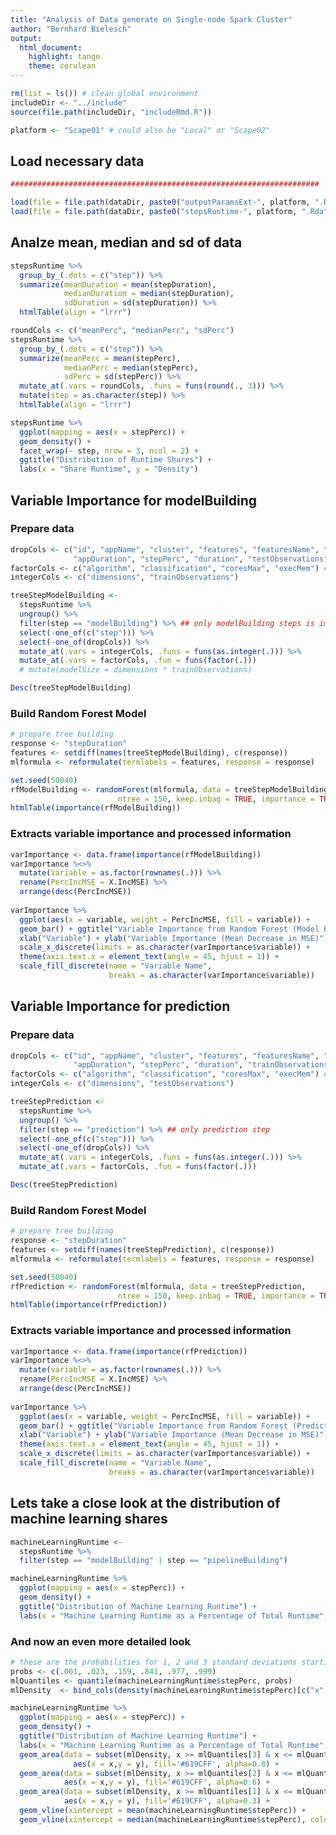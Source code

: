 ---
title: "Analysis of Data generate on Single-node Spark Cluster"
author: "Bernhard Bielesch"
output: 
  html_document: 
    highlight: tango
    theme: cerulean
---
```{r setup}
rm(list = ls()) # clean global environment
includeDir <- "../include"
source(file.path(includeDir, "includeRmd.R"))

platform <- "Scape01" # could also be "Local" or "Scape02"
```

## Load necessary data
```{r}
#####################################################################

load(file = file.path(dataDir, paste0("outputParamsExt-", platform, ".Rda")))
load(file = file.path(dataDir, paste0("stepsRuntime-", platform, ".Rda")))
```

## Analze mean, median and sd of data
```{r}
stepsRuntime %>%
  group_by_(.dots = c("step")) %>%
  summarize(meanDuration = mean(stepDuration),
            medianDuration = median(stepDuration),
            sdDuration = sd(stepDuration)) %>%
  htmlTable(align = "lrrr")
```

```{r}

roundCols <- c("meanPerc", "medianPerc", "sdPerc")
stepsRuntime %>%
  group_by_(.dots = c("step")) %>%
  summarize(meanPerc = mean(stepPerc),
            medianPerc = median(stepPerc),
            sdPerc = sd(stepPerc)) %>%
  mutate_at(.vars = roundCols, .funs = funs(round(., 3))) %>%
  mutate(step = as.character(step)) %>%
  htmlTable(align = "lrrr")
```

```{r}
stepsRuntime %>%
  ggplot(mapping = aes(x = stepPerc)) +
  geom_density() +
  facet_wrap(~ step, nrow = 3, ncol = 2) +
  ggtitle("Distribution of Runtime Shares") +
  labs(x = "Share Runtime", y = "Density")
``` 

## Variable Importance for modelBuilding

### Prepare data
```{r}
dropCols <- c("id", "appName", "cluster", "features", "featuresName", "split", 
              "appDuration", "stepPerc", "duration", "testObservations", "testError")
factorCols <- c("algorithm", "classification", "coresMax", "execMem") # this line differs from Local to Scape01
integerCols <- c("dimensions", "trainObservations")

treeStepModelBuilding <- 
  stepsRuntime %>%
  ungroup() %>%
  filter(step == "modelBuilding") %>% ## only modelBuilding steps is important
  select(-one_of(c("step"))) %>%
  select(-one_of(dropCols)) %>%
  mutate_at(.vars = integerCols, .funs = funs(as.integer(.))) %>%
  mutate_at(.vars = factorCols, .fun = funs(factor(.)))
  # mutate(modelSize = dimensions * trainObservations)

Desc(treeStepModelBuilding)
```

### Build Random Forest Model
```{r}
# prepare tree building
response <- "stepDuration"
features <- setdiff(names(treeStepModelBuilding), c(response))
mlformula <- reformulate(termlabels = features, response = response)  

set.seed(50040)
rfModelBuilding <- randomForest(mlformula, data = treeStepModelBuilding, 
                        ntree = 150, keep.inbag = TRUE, importance = TRUE)
htmlTable(importance(rfModelBuilding))
```

### Extracts variable importance and processed information
```{r}
varImportance <- data.frame(importance(rfModelBuilding)) 
varImportance %<>%
  mutate(variable = as.factor(rownames(.))) %>%
  rename(PercIncMSE = X.IncMSE) %>%
  arrange(desc(PercIncMSE))
               
varImportance %>%
  ggplot(aes(x = variable, weight = PercIncMSE, fill = variable)) +
  geom_bar() + ggtitle("Variable Importance from Random Forest (Model Building)") + 
  xlab("Variable") + ylab("Variable Importance (Mean Decrease in MSE)") +
  scale_x_discrete(limits = as.character(varImportance$variable)) +
  theme(axis.text.x = element_text(angle = 45, hjust = 1)) +
  scale_fill_discrete(name = "Variable Name",
                      breaks = as.character(varImportance$variable))
```

## Variable Importance for prediction

### Prepare data
```{r}
dropCols <- c("id", "appName", "cluster", "features", "featuresName", "split", 
              "appDuration", "stepPerc", "duration", "trainObservations", "testError")
factorCols <- c("algorithm", "classification", "coresMax", "execMem") # another line different between Scape01 and Local
integerCols <- c("dimensions", "testObservations")

treeStepPrediction <- 
  stepsRuntime %>%
  ungroup() %>%
  filter(step == "prediction") %>% ## only prediction step
  select(-one_of(c("step"))) %>%
  select(-one_of(dropCols)) %>%
  mutate_at(.vars = integerCols, .funs = funs(as.integer(.))) %>%
  mutate_at(.vars = factorCols, .fun = funs(factor(.)))

Desc(treeStepPrediction)
```

### Build Random Forest Model
```{r}
# prepare tree building
response <- "stepDuration"
features <- setdiff(names(treeStepPrediction), c(response))
mlformula <- reformulate(termlabels = features, response = response)  

set.seed(50040)
rfPrediction <- randomForest(mlformula, data = treeStepPrediction, 
                        ntree = 150, keep.inbag = TRUE, importance = TRUE)
htmlTable(importance(rfPrediction))
```

### Extracts variable importance and processed information
```{r}
varImportance <- data.frame(importance(rfPrediction)) 
varImportance %<>%
  mutate(variable = as.factor(rownames(.))) %>%
  rename(PercIncMSE = X.IncMSE) %>%
  arrange(desc(PercIncMSE))
               
varImportance %>%
  ggplot(aes(x = variable, weight = PercIncMSE, fill = variable)) +
  geom_bar() + ggtitle("Variable Importance from Random Forest (Prediction)") + 
  xlab("Variable") + ylab("Variable Importance (Mean Decrease in MSE)") +
  theme(axis.text.x = element_text(angle = 45, hjust = 1)) +
  scale_x_discrete(limits = as.character(varImportance$variable)) +
  scale_fill_discrete(name = "Variable Name",
                      breaks = as.character(varImportance$variable))
```


## Lets take a close look at the distribution of machine learning shares
```{r}
machineLearningRuntime <-
  stepsRuntime %>%
  filter(step == "modelBuilding" | step == "pipelineBuilding")

machineLearningRuntime %>%
  ggplot(mapping = aes(x = stepPerc)) +
  geom_density() +
  ggtitle("Distribution of Machine Learning Runtime") +
  labs(x = "Machine Learning Runtime as a Percentage of Total Runtime", y = "Density")
```

### And now an even more detailed look
```{r}

# these are the probabilities for 1, 2 and 3 standard deviations starting from the smallest
probs <- c(.001, .023, .159, .841, .977, .999)
mlQuantiles <- quantile(machineLearningRuntime$stepPerc, probs)
mlDensity  <- bind_cols(density(machineLearningRuntime$stepPerc)[c("x", "y")])

machineLearningRuntime %>%
  ggplot(mapping = aes(x = stepPerc)) +
  geom_density() +
  ggtitle("Distribution of Machine Learning Runtime") +
  labs(x = "Machine Learning Runtime as a Percentage of Total Runtime", y = "Density") +
  geom_area(data = subset(mlDensity, x >= mlQuantiles[3] & x <= mlQuantiles[4]), # 1 Std 68.2%
              aes(x = x,y = y), fill='#619CFF', alpha=0.8) +
  geom_area(data = subset(mlDensity, x >= mlQuantiles[2] & x <= mlQuantiles[5]), # 2 Std 95.4%
            aes(x = x,y = y), fill='#619CFF', alpha=0.6) +
  geom_area(data = subset(mlDensity, x >= mlQuantiles[1] & x <= mlQuantiles[6]), # 3 Std 99.8%
            aes(x = x,y = y), fill='#619CFF', alpha=0.3) +
  geom_vline(xintercept = mean(machineLearningRuntime$stepPerc)) +
  geom_vline(xintercept = median(machineLearningRuntime$stepPerc), color='#FFFFFF')
```


